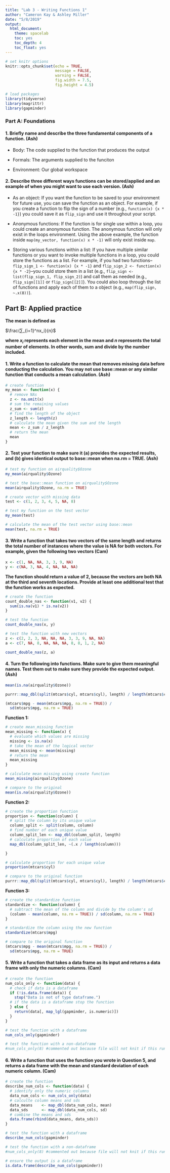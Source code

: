 ```yaml
---
title: "Lab 3 - Writing Functions 1"
author: "Cameron Kay & Ashley Miller"
date: "5/8/2019"
output: 
  html_document:
    theme: spacelab
    toc: yes
    toc_depth: 4
    toc_float: yes
---
```


```r
# set knitr options
knitr::opts_chunk$set(echo = TRUE,
                      message = FALSE,
                      warning = FALSE,
                      fig.width = 7.5,
                      fig.height = 4.5)

# load packages
library(tidyverse)
library(magrittr)
library(gapminder)
```

### Part A: Foundations

#### 1. Briefly name and describe the three fundamental components of a function. (Ash)

 + Body: The code supplied to the function that produces the output
 
 + Formals: The arguments supplied to the funciton
 
 + Environment: Our global workspace
 

#### 2. Describe three different ways functions can be stored/applied and an example of when you might want to use each version. (Ash)

+ As an object: If you want the function to be saved to your environment for future use, you can save the function as an object. For example, if you create a function to flip the sign of a number (e.g., `function(x) {x * -1}`) you could save it as `flip_sign` and use it throughout your script.

+ Anonymous functions: If the function is for single use within a loop, you could create an anonymous function. The anonymous function will only exist in the loops environment. Using the above example, the function inside `map(my_vector, function(x) x * -1)` will only exist inside `map`.

+ Storing various functions within a list: If you have multiple similar functions or you want to invoke multiple functions in a loop, you could store the functions as a list. For example, if you had two functions--`flip_sign_1 <- function(x) {x * -1}` and `flip_sign_2 <- function(x) {x * -2}`--you could store them in a list (e.g., `flip_sign <- list(flip_sign_1, flip_sign_2)`) and call them as needed (e.g., `flip_sign[[1]]` or `flip_sign[[2]]`). You could also loop through the list of functions and apply each of them to a object (e.g., `map(flip_sign, ~.x(8))`).

## Part B: Applied practice

**The mean is defined as**

$\frac{∑_{i=1}^nx_i}{n}$

**where $x_i$ represents each element in the mean and $n$ represents the total number of elements. In other words, sum and divide by the number included.**

#### 1. Write a function to calculate the mean that removes missing data before conducting the calculation. You may not use base::mean or any similar function that conducts a mean calculation. (Ash)

```r
# create function
my_mean <- function(x) {
  # remove NAs
  z <- na.omit(x)
  # sum the remaining values
  z_sum <- sum(z)
  # find the length of the object
  z_length <- length(z)
  # calculate the mean given the sum and the length
  mean <- z_sum / z_length
  # return the mean
  mean
}

```

#### 2. Test your function to make sure it (a) provides the expected results, and (b) gives identical output to base::mean when na.rm = TRUE. (Ash)

```r
# test my function on airquality$Ozone
my_mean(airquality$Ozone)

# test the base::mean function on airquality$Ozone
mean(airquality$Ozone, na.rm = TRUE)

# create vector with missing data
test <- c(1, 2, 3, 4, 5, NA, 8)

# test my function on the test vector
my_mean(test)

# calculate the mean of the test vector using base::mean
mean(test, na.rm = TRUE)
```

#### 3. Write a function that takes two vectors of the same length and returns the total number of instances where the value is NA for both vectors. For example, given the following two vectors (Cam)

```r
x <- c(1, NA, NA, 3, 3, 9, NA)
y <- c(NA, 3, NA, 4, NA, NA, NA)
```

**The function should return a value of 2, because the vectors are both NA at the third and seventh locations. Provide at least one additional test that the function works as expected.**

```r
# create the function
count_double_nas <- function(v1, v2) {
  sum(is.na(v1) * is.na(v2))
}

# test the function
count_double_nas(x, y)

# test the function with new vectors
z <- c(2, 2, 3, NA, NA, NA, 3, 3, 9, NA, NA)
a <- c(7, NA, 8, NA, NA, NA, 8, 8, 1, 2, NA)

count_double_nas(z, a)
```

#### 4. Turn the following into functions. Make sure to give them meaningful names. Test them out to make sure they provide the expected output. (Ash)

```r
mean(is.na(airquality$Ozone))

purrr::map_dbl(split(mtcars$cyl, mtcars$cyl), length) / length(mtcars$cyl)

(mtcars$mpg - mean(mtcars$mpg, na.rm = TRUE)) / 
  sd(mtcars$mpg, na.rm = TRUE) 
```

**Function 1:**

```r
# create mean_missing function
mean_missing <- function(x) {
  # evaluate which values are missing
  missing <- is.na(x)
  # take the mean of the logical vector
  mean_missing <- mean(missing)
  # return the mean
  mean_missing
}

# calculate mean missing using create function
mean_missing(airquality$Ozone)

# compare to the original
mean(is.na(airquality$Ozone))

```

**Function 2:**

```r
# create the proportion function
proportion <- function(column) {
  # split the column by its unique value
  column_split <- split(column, column)
  # find number of each unique value
  column_split_len <- map_dbl(column_split, length)
  # calculate proportion of each value
  map_dbl(column_split_len, ~(.x / length(column)))

}

# calculate proportion for each unique value
proportion(mtcars$cyl)

# compare to the original function
purrr::map_dbl(split(mtcars$cyl, mtcars$cyl), length) / length(mtcars$cyl)

```

**Function 3:**

```r
# create the standardize function
standardize <- function(column) {
  # subtract the mean of the column and divide by the column's sd
  (column - mean(column, na.rm = TRUE)) / sd(column, na.rm = TRUE) 
}

# standardize the column using the new function
standardize(mtcars$mpg)

# compare to the original function
(mtcars$mpg - mean(mtcars$mpg, na.rm = TRUE)) / 
  sd(mtcars$mpg, na.rm = TRUE) 

```

#### 5. Write a function that takes a data frame as its input and returns a data frame with only the numeric columns. (Cam)

```r
# create the function
num_cols_only <- function(data) {
  # check if data is a dataframe 
  if (!is.data.frame(data)) {
    stop("Data is not of type dataframe.")
  # if the data is a dataframe stop the function
  } else {
    return(data[, map_lgl(gapminder, is.numeric)])
  }
}

# test the function with a dataframe
num_cols_only(gapminder)

# test the function with a non-dataframe
#num_cols_only(8) #commented out because file will not knit if this runs
```

#### 6. Write a function that uses the function you wrote in Question 5, and returns a data frame with the mean and standard deviation of each numeric column. (Cam)

```r
# create the function
describe_num_cols <- function(data) {
  # identify only the numeric columns
  data_num_cols <- num_cols_only(data)
  # calculte column means and sds
  data_means    <- map_dbl(data_num_cols, mean)
  data_sds      <- map_dbl(data_num_cols, sd)
  # combine the means and sds 
  data.frame(rbind(data_means, data_sds))
}

# test the function with a dataframe
describe_num_cols(gapminder)

# test the function with a non-dataframe
#num_cols_only(8) #commented out because file will not knit if this runs

# ensure the output is a dataframe
is.data.frame(describe_num_cols(gapminder))
```
